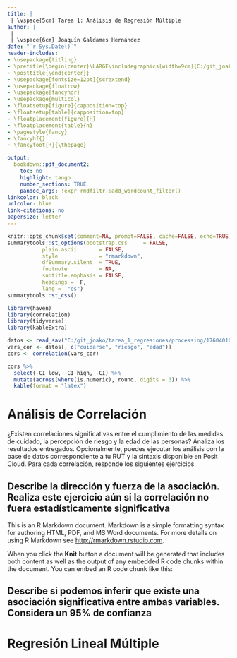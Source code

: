 ```yaml
---
title: |
 | \vspace{5cm} Tarea 1: Análisis de Regresión Múltiple
author: | 
 | 
 | \vspace{6cm} Joaquín Galdames Hernández
date: "`r Sys.Date()`"
header-includes:
- \usepackage{titling}
- \pretitle{\begin{center}\LARGE\includegraphics[width=9cm]{C:/git_joako/tarea_1_regresiones/logo_udp.png}\\[\bigskipamount]}
- \posttitle{\end{center}}
- \usepackage[fontsize=12pt]{scrextend}
- \usepackage{floatrow}
- \usepackage{fancyhdr}
- \usepackage{multicol}
- \floatsetup[figure]{capposition=top}
- \floatsetup[table]{capposition=top}
- \floatplacement{figure}{H}
- \floatplacement{table}{h}
- \pagestyle{fancy}
- \fancyhf{}
- \fancyfoot[R]{\thepage}

output: 
  bookdown::pdf_document2:
    toc: no
    highlight: tango
    number_sections: TRUE
    pandoc_args: !expr rmdfiltr::add_wordcount_filter()
linkcolor: black
urlcolor: blue
link-citations: no
papersize: letter
---
```


```{=tex}
\begin{titlingpage}
\centering
Magíster en Métodos para la Investigación Social
\end{titlingpage}
```
```{=tex}
\newpage
\setcounter{page}{2}
```
\newpage

```r
knitr::opts_chunk$set(comment=NA, prompt=FALSE, cache=FALSE, echo=TRUE, results='asis', message = F, warning = F, eval = T)
summarytools::st_options(bootstrap.css     = FALSE,
           plain.ascii       = FALSE,   
           style             = "rmarkdown",
           dfSummary.silent  = TRUE, 
           footnote          = NA,
           subtitle.emphasis = FALSE,
           headings =  F,
           lang =  "es")
summarytools::st_css()
```

```r
library(haven)
library(correlation)
library(tidyverse)
library(kableExtra)

datos <- read_sav("C:/git_joako/tarea_1_regresiones/processing/17604010.sav")
vars_cor <- datos[, c("cuidarse", "riesgo", "edad")]
cors <- correlation(vars_cor)
```
```r
cors %>%
  select(-CI_low, -CI_high, -CI) %>%
  mutate(across(where(is.numeric), round, digits = 3)) %>%
  kable(format = "latex")
```






# Análisis de Correlación

¿Existen correlaciones significativas entre el cumplimiento de las medidas de cuidado, la percepción de riesgo y la edad de las personas? Analiza los resultados entregados. Opcionalmente, puedes ejecutar los análisis con la base de datos correspondiente a tu RUT y la sintaxis disponible en Posit Cloud. Para cada correlación, responde los siguientes ejercicios

## Describe la dirección y fuerza de la asociación. Realiza este ejercicio aún si la correlación no fuera estadísticamente significativa

This is an R Markdown document. Markdown is a simple formatting syntax for authoring HTML, PDF, and MS Word documents. For more details on using R Markdown see <http://rmarkdown.rstudio.com>.

When you click the **Knit** button a document will be generated that includes both content as well as the output of any embedded R code chunks within the document. You can embed an R code chunk like this:

## Describe si podemos inferir que existe una asociación significativa entre ambas variables. Considera un 95% de confianza


\newpage

# Regresión Lineal Múltiple
